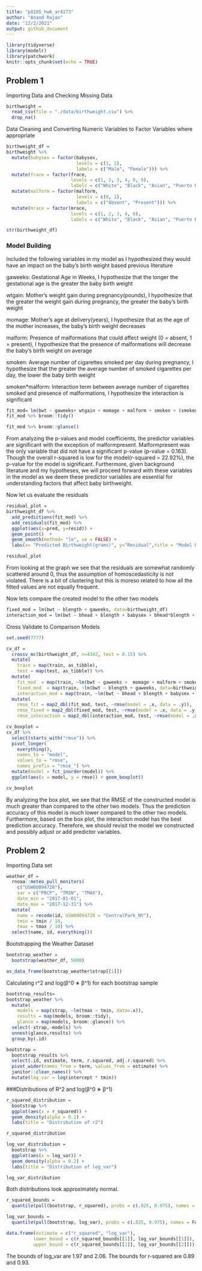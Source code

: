 ```yaml
---
title: "p8105_hw6_ar4173"
author: "Anand Rajan"
date: "12/2/2021"
output: github_document
---
```


```r
library(tidyverse)
library(modelr)
library(patchwork)
knitr::opts_chunk$set(echo = TRUE)
```

## Problem 1

Importing Data and Checking Missing Data 

```r
birthweight =
  read_csv(file = "./data/birthweight.csv") %>% 
  drop_na()
```

Data Cleaning and Converting Numeric Variables to Factor Variables where appropriate

```r
birthweight_df =
birthweight %>% 
  mutate(babysex = factor(babysex,
                          levels = c(1, 2),
                          labels = c("Male", "Female"))) %>% 
  mutate(frace = factor(frace,
                        levels = c(1, 2, 3, 4, 8, 9),
                        labels = c("White", "Black", "Asian", "Puerto Rican", "Other", "Unknown"))) %>% 
  mutate(malform = factor(malform,
                          levels = c(0, 1),
                          labels = c("Absent", "Present"))) %>% 
  mutate(mrace = factor(mrace,
                        levels = c(1, 2, 3, 4, 8),
                        labels = c("White", "Black", "Asian", "Puerto Rican", "Other")))

str(birthweight_df)
```

### Model Building 

Included the following variables in my model as I hypothesized they would have an impact on the baby's birth weight based previous literature 

gaweeks: Gestational Age in Weeks, I hypothesize that the longer the gestational age is the greater the baby birth weight

wtgain: Mother's weight gain during pregnancy(pounds), I hypothesize that the greater the weight gain during pregnancy, the greater the baby's birth weight

momage: Mother's age at delivery(years), I hypothesize that as the age of the mother increases, the baby's birth weight decreases

malform: Presence of malformations that could affect weight (0 = absent, 1 = present), I hypothesize that the presence of malformations will decrease the baby's birth weight on average

smoken: Average number of cigarettes smoked per day during pregnancy, I hypothesize that the greater the average number of smoked cigarettes per day, the lower the baby birth weight

smoken*malform: Interaction term between average number of cigarettes smoked and presence of malformations, I hypothesize the interaction is significant

```r
fit_mod= lm(bwt ~ gaweeks+ wtgain + momage + malform + smoken + (smoken*malform), data = birthweight_df )
fit_mod %>% broom::tidy()

fit_mod %>% broom::glance()

```

From analyzing the p-values and model coefficients, the predictor variables are significant with the exception of malformpresent. Malformpresent was the only variable that did not have a significant p-value (p-value = 0.163). Though the overall r-squared is low for the model(r-squared = 22.92%), the p-value for the model is significant. Furthermore, given background literature and my hypotheses, we will proceed forward with these variables in the model as we deem these predictor variables are essential for understanding factors that affect baby birthweight. 


Now let us evaluate the residuals

```r
residual_plot =
birthweight_df %>% 
  add_predictions(fit_mod) %>% 
  add_residuals(fit_mod) %>% 
  ggplot(aes(x=pred, y=resid)) +
  geom_point()  +
  geom_smooth(method= "lm", se = FALSE) +
  labs(x= "Predicted Birthweight(grams)", y="Residual",title = "Model Predictions vs Residuals")

residual_plot
```

From looking at the graph we see that the residuals are somewhat randomly scattered around 0, thus the assumption of homoscedasticity is not violated. There is a bit of clustering but this is moreso related to how all the fitted values are not equally frequent.

Now lets compare the created model to the other two models

```r
fixed_mod = lm(bwt ~ blength + gaweeks, data=birthweight_df)
interaction_mod = lm(bwt ~ bhead + blength + babysex + bhead*blength + bhead*babysex + blength*babysex, data=birthweight_df)
```

Cross Validate to Comparison Models

```r
set.seed(7777)

cv_df =
  crossv_mc(birthweight_df, n=4342, test = 0.15) %>% 
  mutate(
    train = map(train, as_tibble),
    test = map(test, as_tibble)) %>% 
  mutate(
    fit_mod  = map(train, ~lm(bwt ~ gaweeks +  momage + malform + smoken + (smoken*malform), data = birthweight_df )),
    fixed_mod  = map(train, ~lm(bwt ~ blength + gaweeks, data=birthweight_df)),
    interaction_mod = map(train, ~lm(bwt ~ bhead + blength + babysex + bhead*blength + bhead*babysex + blength*babysex, data=birthweight_df))) %>% 
  mutate(
    rmse_fit = map2_dbl(fit_mod, test, ~rmse(model = .x, data = .y)),
    rmse_fixed = map2_dbl(fixed_mod, test, ~rmse(model = .x, data = .y)),
    rmse_interaction = map2_dbl(interaction_mod, test, ~rmse(model = .x, data = .y)))


```


```r
cv_boxplot =
cv_df %>% 
  select(starts_with("rmse")) %>% 
  pivot_longer(
    everything(),
    names_to = "model", 
    values_to = "rmse",
    names_prefix = "rmse_") %>% 
  mutate(model = fct_inorder(model)) %>% 
  ggplot(aes(x = model, y = rmse)) + geom_boxplot()

cv_boxplot
```

By analyzing the box plot, we see that the RMSE of the constructed model is much greater than compared to the other two models. Thus the prediction accuracy of this model is much lower compared to the other two models. Furthermore, based on the box plot, the interaction model has the best prediction accuracy. Therefore, we should revisit the model we constructed and possibly adjust or add predictor variables. 


## Problem 2

Importing Data set

```r
weather_df = 
  rnoaa::meteo_pull_monitors(
    c("USW00094728"),
    var = c("PRCP", "TMIN", "TMAX"), 
    date_min = "2017-01-01",
    date_max = "2017-12-31") %>%
  mutate(
    name = recode(id, USW00094728 = "CentralPark_NY"),
    tmin = tmin / 10,
    tmax = tmax / 10) %>%
  select(name, id, everything())
```


Bootstrapping the Weather Dataset

```r
bootstrap_weather =
  bootstrap(weather_df, 5000) 

as_data_frame(bootstrap_weather$strap[[1]])

```


Calculating r^2 and log(β^0 ∗ β^1) for each bootstrap sample
```r

bootstrap_results=
bootstrap_weather %>% 
  mutate(
    models = map(strap, ~lm(tmax ~ tmin, data=.x)),
    results = map(models, broom::tidy),
    glance = map(models, broom::glance)) %>% 
  select(-strap,-models) %>% 
  unnest(glance,results) %>% 
  group_by(.id)

```

```r

bootstrap = 
  bootstrap_results %>% 
  select(.id, estimate, term, r.squared, adj.r.squared) %>% 
  pivot_wider(names_from = term, values_from = estimate) %>% 
  janitor::clean_names() %>% 
  mutate(log_var = log(intercept * tmin)) 

```

###Distributions of R^2 and log(β^0 ∗ β^1)

```r
r_squared_distribution = 
  bootstrap %>% 
  ggplot(aes(x = r_squared)) +
  geom_density(alpha = 0.2) +  
  labs(title = "Distribution of r2")

r_squared_distribution
```


```r
log_var_distribution =
  bootstrap %>% 
  ggplot(aes(x = log_var)) +
  geom_density(alpha = 0.2) +
  labs(title = "Distribution of log_var")

log_var_distribution
```

Both distributions look approximately normal. 

```r
r_squared_bounds = 
  quantile(pull(bootstrap, r_squared), probs = c(.025, 0.975), names = FALSE, type = 4)

log_var_bounds = 
  quantile(pull(bootstrap, log_var), probs = c(.025, 0.975), names = FALSE, type = 4)

data.frame(estimate = c("r_squared", "log_var"),
          lower_bound = c(r_squared_bounds[[1]], log_var_bounds[[1]]),
          upper_bound = c(r_squared_bounds[[2]], log_var_bounds[[2]]))
```
The bounds of log_var are 1.97 and 2.06. The bounds for r-squared are 0.89 and 0.93. 
